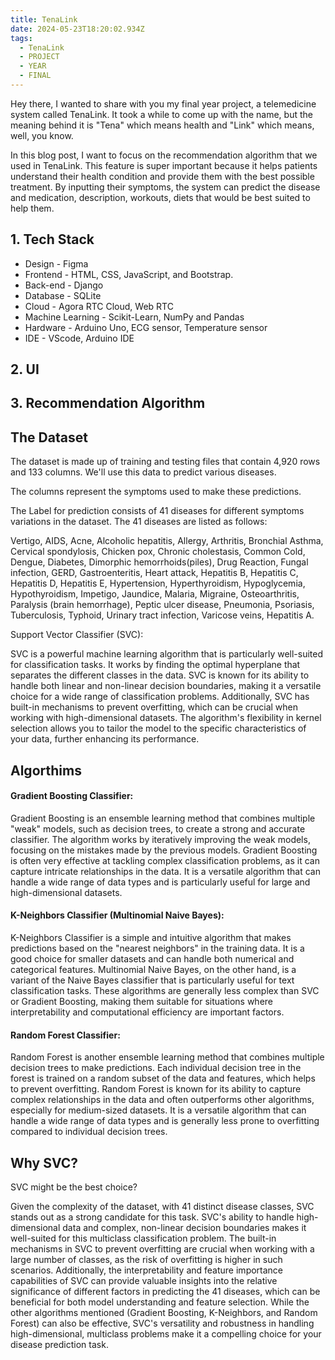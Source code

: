 ```yaml
---
title: TenaLink
date: 2024-05-23T18:20:02.934Z
tags:
  - TenaLink
  - PROJECT
  - YEAR
  - FINAL
---
```


Hey there, I wanted to share with you my final year project, a telemedicine system called TenaLink. It took a while to come up with the name, but the meaning behind it is "Tena" which means health and "Link" which means, well, you know.

In this blog post, I want to focus on the recommendation algorithm that we used in TenaLink. This feature is super important because it helps patients understand their health condition and provide them with the best possible treatment. By inputting their symptoms, the system can predict the disease and medication, description, workouts, diets that would be best suited to help them.

## **1. Tech Stack**

* Design - Figma
* Frontend - HTML, CSS, JavaScript, and Bootstrap.
* Back-end - Django
* Database - SQLite
* Cloud - Agora RTC Cloud, Web RTC
* Machine Learning - Scikit-Learn, NumPy and Pandas
* Hardware - Arduino Uno, ECG sensor, Temperature sensor
* IDE - VScode, Arduino IDE

## **2. UI**

<CaptionedImage imgUrl="/main.png" caption="Home Page" />

<CaptionedImage imgUrl="/hm.png" caption="Recommendation Page" />

<CaptionedImage imgUrl="/login.png" caption="Login Page" />

## **3. Recommendation Algorithm**

## **The Dataset**

 The dataset is made up of training and testing files that contain 4,920 rows and 133 columns. We'll use this data to predict various diseases.

The columns represent the symptoms used to make these predictions.

The Label for prediction consists of 41 diseases for different symptoms variations in the dataset. The 41 diseases are listed as follows:

Vertigo, AIDS, Acne, Alcoholic hepatitis, Allergy, Arthritis, Bronchial Asthma, Cervical spondylosis, Chicken pox, Chronic cholestasis, Common Cold, Dengue, Diabetes, Dimorphic hemorrhoids(piles), Drug Reaction, Fungal infection, GERD, Gastroenteritis, Heart attack, Hepatitis B, Hepatitis C, Hepatitis D, Hepatitis E, Hypertension, Hyperthyroidism, Hypoglycemia, Hypothyroidism, Impetigo, Jaundice, Malaria, Migraine, Osteoarthritis, Paralysis (brain hemorrhage), Peptic ulcer disease, Pneumonia, Psoriasis, Tuberculosis, Typhoid, Urinary tract infection, Varicose veins, Hepatitis A.

Support Vector Classifier (SVC):

SVC is a powerful machine learning algorithm that is particularly well-suited for classification tasks. It works by finding the optimal hyperplane that separates the different classes in the data. SVC is known for its ability to handle both linear and non-linear decision boundaries, making it a versatile choice for a wide range of classification problems. Additionally, SVC has built-in mechanisms to prevent overfitting, which can be crucial when working with high-dimensional datasets. The algorithm's flexibility in kernel selection allows you to tailor the model to the specific characteristics of your data, further enhancing its performance.

## Algorthims

#### **Gradient Boosting Classifier:**

Gradient Boosting is an ensemble learning method that combines multiple "weak" models, such as decision trees, to create a strong and accurate classifier. The algorithm works by iteratively improving the weak models, focusing on the mistakes made by the previous models. Gradient Boosting is often very effective at tackling complex classification problems, as it can capture intricate relationships in the data. It is a versatile algorithm that can handle a wide range of data types and is particularly useful for large and high-dimensional datasets.

#### **K-Neighbors Classifier (Multinomial Naive Bayes):**

K-Neighbors Classifier is a simple and intuitive algorithm that makes predictions based on the "nearest neighbors" in the training data. It is a good choice for smaller datasets and can handle both numerical and categorical features. Multinomial Naive Bayes, on the other hand, is a variant of the Naive Bayes classifier that is particularly useful for text classification tasks. These algorithms are generally less complex than SVC or Gradient Boosting, making them suitable for situations where interpretability and computational efficiency are important factors.

#### **Random Forest Classifier:**

Random Forest is another ensemble learning method that combines multiple decision trees to make predictions. Each individual decision tree in the forest is trained on a random subset of the data and features, which helps to prevent overfitting. Random Forest is known for its ability to capture complex relationships in the data and often outperforms other algorithms, especially for medium-sized datasets. It is a versatile algorithm that can handle a wide range of data types and is generally less prone to overfitting compared to individual decision trees.

## W**hy SVC?**

SVC might be the best choice?

Given the complexity of the dataset, with 41 distinct disease classes, SVC stands out as a strong candidate for this task. SVC's ability to handle high-dimensional data and complex, non-linear decision boundaries makes it well-suited for this multiclass classification problem. The built-in mechanisms in SVC to prevent overfitting are crucial when working with a large number of classes, as the risk of overfitting is higher in such scenarios. Additionally, the interpretability and feature importance capabilities of SVC can provide valuable insights into the relative significance of different factors in predicting the 41 diseases, which can be beneficial for both model understanding and feature selection. While the other algorithms mentioned (Gradient Boosting, K-Neighbors, and Random Forest) can also be effective, SVC's versatility and robustness in handling high-dimensional, multiclass problems make it a compelling choice for your disease prediction task.
